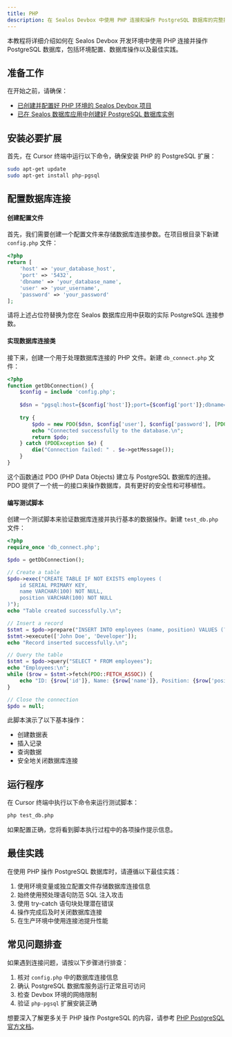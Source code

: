 ```yaml
---
title: PHP
description: 在 Sealos Devbox 中使用 PHP 连接和操作 PostgreSQL 数据库的完整指南
---
```


本教程将详细介绍如何在 Sealos Devbox 开发环境中使用 PHP 连接并操作 PostgreSQL 数据库，包括环境配置、数据库操作以及最佳实践。

## 准备工作

在开始之前，请确保：
- [已创建并配置好 PHP 环境的 Sealos Devbox 项目](/docs/guides/fundamentals/create-a-project)
- [已在 Sealos 数据库应用中创建好 PostgreSQL 数据库实例](./)

## 安装必要扩展

首先，在 Cursor 终端中运行以下命令，确保安装 PHP 的 PostgreSQL 扩展：

```bash
sudo apt-get update
sudo apt-get install php-pgsql
```

## 配置数据库连接

<div className='steps [&_h4]:step'>

#### 创建配置文件

首先，我们需要创建一个配置文件来存储数据库连接参数。在项目根目录下新建 `config.php` 文件：

```php title="config.php"
<?php
return [
    'host' => 'your_database_host',
    'port' => '5432',
    'dbname' => 'your_database_name',
    'user' => 'your_username',
    'password' => 'your_password'
];
```

请将上述占位符替换为您在 Sealos 数据库应用中获取的实际 PostgreSQL 连接参数。

#### 实现数据库连接类

接下来，创建一个用于处理数据库连接的 PHP 文件。新建 `db_connect.php` 文件：

```php title="db_connect.php"
<?php
function getDbConnection() {
    $config = include 'config.php';
    
    $dsn = "pgsql:host={$config['host']};port={$config['port']};dbname={$config['dbname']};";
    
    try {
        $pdo = new PDO($dsn, $config['user'], $config['password'], [PDO::ATTR_ERRMODE => PDO::ERRMODE_EXCEPTION]);
        echo "Connected successfully to the database.\n";
        return $pdo;
    } catch (PDOException $e) {
        die("Connection failed: " . $e->getMessage());
    }
}
```

这个函数通过 PDO (PHP Data Objects) 建立与 PostgreSQL 数据库的连接。PDO 提供了一个统一的接口来操作数据库，具有更好的安全性和可移植性。

#### 编写测试脚本

创建一个测试脚本来验证数据库连接并执行基本的数据操作。新建 `test_db.php` 文件：

```php title="test_db.php"
<?php
require_once 'db_connect.php';

$pdo = getDbConnection();

// Create a table
$pdo->exec("CREATE TABLE IF NOT EXISTS employees (
    id SERIAL PRIMARY KEY,
    name VARCHAR(100) NOT NULL,
    position VARCHAR(100) NOT NULL
)");
echo "Table created successfully.\n";

// Insert a record
$stmt = $pdo->prepare("INSERT INTO employees (name, position) VALUES (?, ?)");
$stmt->execute(['John Doe', 'Developer']);
echo "Record inserted successfully.\n";

// Query the table
$stmt = $pdo->query("SELECT * FROM employees");
echo "Employees:\n";
while ($row = $stmt->fetch(PDO::FETCH_ASSOC)) {
    echo "ID: {$row['id']}, Name: {$row['name']}, Position: {$row['position']}\n";
}

// Close the connection
$pdo = null;
```

此脚本演示了以下基本操作：
- 创建数据表
- 插入记录
- 查询数据
- 安全地关闭数据库连接

</div>

## 运行程序

在 Cursor 终端中执行以下命令来运行测试脚本：

```bash
php test_db.php
```

如果配置正确，您将看到脚本执行过程中的各项操作提示信息。

## 最佳实践

在使用 PHP 操作 PostgreSQL 数据库时，请遵循以下最佳实践：

1. 使用环境变量或独立配置文件存储数据库连接信息
2. 始终使用预处理语句防范 SQL 注入攻击
3. 使用 try-catch 语句块处理潜在错误
4. 操作完成后及时关闭数据库连接
5. 在生产环境中使用连接池提升性能

## 常见问题排查

如果遇到连接问题，请按以下步骤进行排查：

1. 核对 `config.php` 中的数据库连接信息
2. 确认 PostgreSQL 数据库服务运行正常且可访问
3. 检查 Devbox 环境的网络限制
4. 验证 `php-pgsql` 扩展安装正确

想要深入了解更多关于 PHP 操作 PostgreSQL 的内容，请参考 [PHP PostgreSQL 官方文档](https://www.php.net/manual/en/book.pgsql.php)。